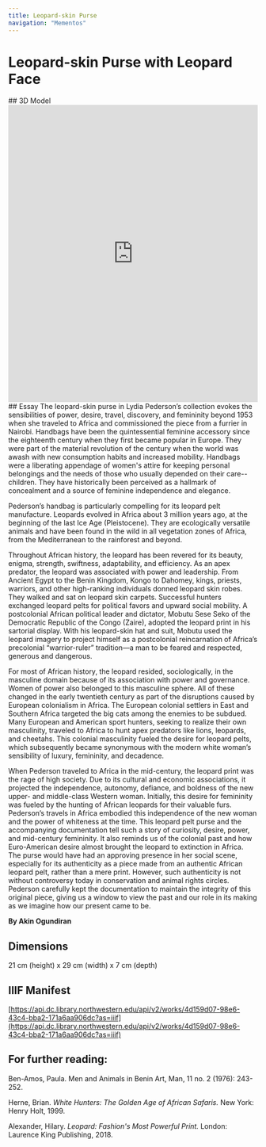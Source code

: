```yaml
---
title: Leopard-skin Purse
navigation: "Mementos"
---
```

# Leopard-skin Purse with Leopard Face
<Viewer options = "showTitle: false" iiifContent="https://api.dc.library.northwestern.edu/api/v2/works/4d159d07-98e6-43c4-bba2-171a6aa906dc?as=iiif" />
## 3D Model
<iframe title="Leopard-face purse | Pederson [DRAFT]" frameborder="0" allowfullscreen mozallowfullscreen="true" webkitallowfullscreen="true" allow="autoplay; fullscreen; xr-spatial-tracking" xr-spatial-tracking execution-while-out-of-viewport execution-while-not-rendered web-share src="https://sketchfab.com/models/6b54d8e7809945b39ea54686ae86a537/embed" width ="100%" height="600"> </iframe> 
## Essay
The leopard-skin purse in Lydia Pederson’s collection evokes the sensibilities of power, desire, travel, discovery, and femininity beyond 1953 when she traveled to Africa and commissioned the piece from a furrier in Nairobi. Handbags have been the quintessential feminine accessory since the eighteenth century when they first became popular in Europe. They were part of the material revolution of the century when the world was awash with new consumption habits and increased mobility. Handbags were a liberating appendage of women's attire for keeping personal belongings and the needs of those who usually depended on their care--children. They have historically been perceived as a hallmark of concealment and a source of feminine independence and elegance. 

Pederson’s handbag is particularly compelling for its leopard pelt manufacture. Leopards evolved in Africa about 3 million years ago, at the beginning of the last Ice Age (Pleistocene). They are ecologically versatile animals and have been found in the wild in all vegetation zones of Africa, from the Mediterranean to the rainforest and beyond.   

Throughout African history, the leopard has been revered for its beauty, enigma, strength, swiftness, adaptability, and efficiency. As an apex predator, the leopard was associated with power and leadership. From Ancient Egypt to the Benin Kingdom, Kongo to Dahomey, kings, priests, warriors, and other high-ranking individuals donned leopard skin robes. They walked and sat on leopard skin carpets. Successful hunters exchanged leopard pelts for political favors and upward social mobility. A postcolonial African political leader and dictator, Mobutu Sese Seko of the Democratic Republic of the Congo (Zaire), adopted the leopard print in his sartorial display. With his leopard-skin hat and suit, Mobutu used the leopard imagery to project himself as a postcolonial reincarnation of Africa’s precolonial “warrior-ruler” tradition—a man to be feared and respected, generous and dangerous.

For most of African history, the leopard resided, sociologically, in the masculine domain because of its association with power and governance. Women of power also belonged to this masculine sphere. All of these changed in the early twentieth century as part of the disruptions caused by European colonialism in Africa. The European colonial settlers in East and Southern Africa targeted the big cats among the enemies to be subdued. Many European and American sport hunters, seeking to realize their own masculinity, traveled to Africa to hunt apex predators like lions, leopards, and cheetahs. This colonial masculinity fueled the desire for leopard pelts, which subsequently became synonymous with the modern white woman’s sensibility of luxury, femininity, and decadence. 

When Pederson traveled to Africa in the mid-century, the leopard print was the rage of high society. Due to its cultural and economic associations,  it projected the independence, autonomy, defiance, and boldness of the new upper- and middle-class Western woman. Initially, this desire for femininity was fueled by the hunting of African leopards for their valuable furs. Pederson’s travels in Africa embodied this independence of the new woman and the power of whiteness at the time. This leopard pelt purse and the accompanying documentation tell such a story of curiosity, desire, power, and mid-century femininity. It also reminds us of the colonial past and how Euro-American desire almost brought the leopard to extinction in Africa. The purse would have had an approving presence in her social scene, especially for its authenticity as a piece made from an authentic African leopard pelt, rather than a mere print. However, such authenticity is not without controversy today in conservation and animal rights circles. Pederson carefully kept the documentation to maintain the integrity of this original piece, giving us a window to view the past and our role in its making as we imagine how our present came to be.

<strong>By Akin Ogundiran </strong>
## Dimensions
21 cm (height) x 29 cm (width) x 7 cm (depth)

## IIIF Manifest
[https://api.dc.library.northwestern.edu/api/v2/works/4d159d07-98e6-43c4-bba2-171a6aa906dc?as=iiif](https://api.dc.library.northwestern.edu/api/v2/works/4d159d07-98e6-43c4-bba2-171a6aa906dc?as=iiif)

## For further reading:
Ben-Amos, Paula. Men and Animals in Benin Art, Man, 11 no. 2 (1976): 243-252.

Herne, Brian. <i>White Hunters: The Golden Age of African Safaris.</i> New York: Henry Holt, 1999. 

Alexander, Hilary. <i>Leopard: Fashion's Most Powerful Print.</i> London: Laurence King Publishing, 2018.